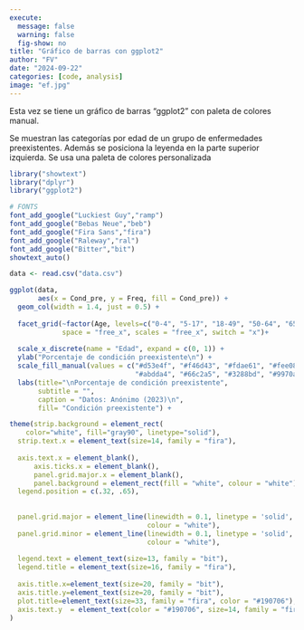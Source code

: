 ```yaml
---
execute:
  message: false
  warning: false
  fig-show: no
title: "Gráfico de barras con ggplot2"
author: "FV"
date: "2024-09-22"
categories: [code, analysis]
image: "ef.jpg"
---
```


Esta vez se tiene un gráfico de barras "ggplot2" con paleta de colores manual. 

Se muestran las categorías por edad de un grupo de enfermedades preexistentes. Además se posiciona la leyenda en la parte superior izquierda. Se usa una paleta de colores personalizada



```r
library("showtext")
library("dplyr")
library("ggplot2")

# FONTS
font_add_google("Luckiest Guy","ramp")
font_add_google("Bebas Neue","beb")
font_add_google("Fira Sans","fira")
font_add_google("Raleway","ral")
font_add_google("Bitter","bit")
showtext_auto()

data <- read.csv("data.csv")

ggplot(data,
       aes(x = Cond_pre, y = Freq, fill = Cond_pre)) +
  geom_col(width = 1.4, just = 0.5) +
  
  facet_grid(~factor(Age, levels=c("0-4", "5-17", "18-49", "50-64", "65+")),
             space = "free_x", scales = "free_x", switch = "x")+
  
  scale_x_discrete(name = "Edad", expand = c(0, 1)) +
  ylab("Porcentaje de condición preexistente\n") +
  scale_fill_manual(values = c("#d53e4f", "#f46d43", "#fdae61", "#fee08b",
                               "#abdda4", "#66c2a5", "#3288bd", "#9970ab")) +
  labs(title="\nPorcentaje de condición preexistente", 
       subtitle = "",
       caption = "Datos: Anónimo (2023)\n",
       fill= "Condición preexistente") +

theme(strip.background = element_rect(
    color="white", fill="gray90", linetype="solid"), 
  strip.text.x = element_text(size=14, family = "fira"), 
  
  axis.text.x = element_blank(), 
      axis.ticks.x = element_blank(),
      panel.grid.major.x = element_blank(),
      panel.background = element_rect(fill = "white", colour = "white"),
  legend.position = c(.32, .65),
  
  
  panel.grid.major = element_line(linewidth = 0.1, linetype = 'solid',
                                  colour = "white"), 
  panel.grid.minor = element_line(linewidth = 0.1, linetype = 'solid',
                                  colour = "white"),
  
  legend.text = element_text(size=13, family = "bit"), 
  legend.title = element_text(size=16, family = "fira"),
  
  axis.title.x=element_text(size=20, family = "bit"),
  axis.title.y=element_text(size=20, family = "bit"),
  plot.title=element_text(size=33, family = "fira", color = "#190706"),
  axis.text.y  = element_text(color = "#190706", size=14, family = "fira"),
)
```


